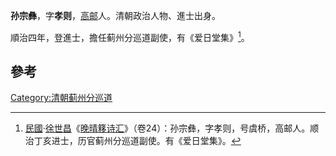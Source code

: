 '''孙宗彝'''，字'''孝则'''，[[高邮|高邮]]人。清朝政治人物、進士出身。

順治四年，登進士，擔任蓟州分巡道副使，有《爱日堂集》<ref>[[中華民國|民國]]·[[徐世昌|徐世昌]]《[[晚晴簃诗汇|晚晴簃诗汇]]》（卷24）：孙宗彝，字孝则，号虞桥，高邮人。顺治丁亥进士，历官蓟州分巡道副使。有《爱日堂集》。</ref>。

==參考==
{{reflist}}
{{清朝人物小作品}}
{{順治四年丁亥科殿試金榜}}
[[Category:清朝蓟州分巡道|Category:清朝蓟州分巡道]]